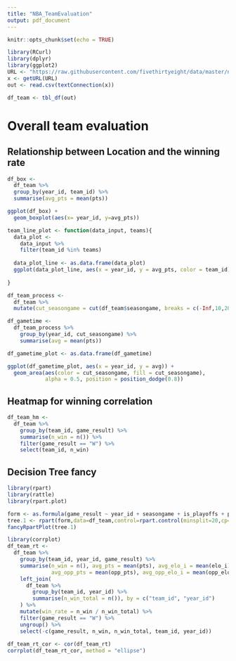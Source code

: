 ```yaml
---
title: "NBA_TeamEvaluation"
output: pdf_document
---
```


```r
knitr::opts_chunk$set(echo = TRUE)
```

```r
library(RCurl)
library(dplyr)
library(ggplot2)
URL <- "https://raw.githubusercontent.com/fivethirtyeight/data/master/nba-elo/nbaallelo.csv"
x <- getURL(URL)
out <- read.csv(textConnection(x))

df_team <- tbl_df(out)

```

# Overall team evaluation 

## Relationship between Location and the winning rate

```r
df_box <-
  df_team %>%
  group_by(year_id, team_id) %>%
  summarise(avg_pts = mean(pts))

ggplot(df_box) + 
  geom_boxplot(aes(x= year_id, y=avg_pts))

team_line_plot <- function(data_input, teams){
  data_plot <- 
    data_input %>%
    filter(team_id %in% teams)
  
  data_plot_line <- as.data.frame(data_plot)
  ggplot(data_plot_line, aes(x = year_id, y = avg_pts, color = team_id)) + geom_point() + geom_smooth() 
  
}
```
```r
df_team_process <- 
  df_team %>%
  mutate(cut_seasongame = cut(df_team$seasongame, breaks = c(-Inf,10,20,30,40,50,60,70,80,Inf)))

df_gametime <- 
  df_team_process %>% 
    group_by(year_id, cut_seasongame) %>% 
    summarise(avg = mean(pts))

df_gametime_plot <- as.data.frame(df_gametime)

ggplot(df_gametime_plot, aes(x = year_id, y = avg)) + 
  geom_area(aes(color = cut_seasongame, fill = cut_seasongame), 
            alpha = 0.5, position = position_dodge(0.8)) 

```
## Heatmap for winning correlation

```r
df_team_hm <- 
  df_team %>% 
    group_by(team_id, game_result) %>%
    summarise(n_win = n()) %>%
    filter(game_result == "W") %>%
    select(team_id, n_win)
```


## Decision Tree fancy 
```r
library(rpart)				        
library(rattle)					
library(rpart.plot)

form <- as.formula(game_result ~ year_id + seasongame + is_playoffs + pts + elo_i + elo_n)
tree.1 <- rpart(form,data=df_team,control=rpart.control(minsplit=20,cp=0))
fancyRpartPlot(tree.1)	

```



```r
library(corrplot)
df_team_rt <- 
  df_team %>% 
    group_by(team_id, year_id, game_result) %>%
    summarise(n_win = n(), avg_pts = mean(pts), avg_elo_i = mean(elo_i), avg_elo_n = mean(elo_n), 
              avg_opp_pts = mean(opp_pts), avg_opp_elo_i = mean(opp_elo_i), avg_opp_elo_n = mean(opp_elo_n)) %>% 
    left_join(
      df_team %>% 
        group_by(team_id, year_id) %>%
        summarise(n_win_total = n()), by = c("team_id", "year_id")
    ) %>%
    mutate(win_rate = n_win / n_win_total) %>%
    filter(game_result == "W") %>%
    ungroup() %>%
    select(-c(game_result, n_win, n_win_total, team_id, year_id))
    
df_team_rt_cor <- cor(df_team_rt)
corrplot(df_team_rt_cor, method = "ellipse")

```


